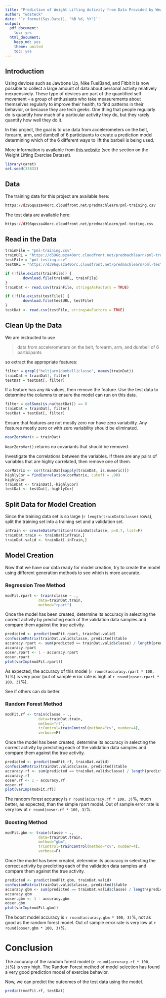 ```yaml
---
title: "Prediction of Weight Lifting Activity from Data Provided by Wearable Accelerometers"
author: "wdsteck"
date: '`r format(Sys.Date(), "%B %d, %Y")`'
output:
  pdf_document:
    toc: yes
  html_document:
    keep_md: yes
    theme: united
    toc: yes
---
```


## Introduction

Using devices such as Jawbone Up, Nike FuelBand, and Fitbit it is now possible to collect a large amount of data about personal activity relatively inexpensively. These type of devices are part of the quantified self movement – a group of enthusiasts who take measurements about themselves regularly to improve their health, to find patterns in their behavior, or because they are tech geeks. One thing that people regularly do is quantify how much of a particular activity they do, but they rarely quantify how well they do it.

In this project, the goal is to use data from accelerometers on the belt, forearm, arm, and dumbell of 6 participants to create a prediction model determining which of the 6 different ways to lift the barbell is being used.

More information is available from [this website](http://groupware.les.inf.puc-rio.br/har) (see the section on the Weight Lifting Exercise Dataset).

```r
library(caret)
set.seed(33833)
```

## Data

The training data for this project are available here:
```R
https://d396qusza40orc.cloudfront.net/predmachlearn/pml-training.csv
```

The test data are available here:
```R
https://d396qusza40orc.cloudfront.net/predmachlearn/pml-testing.csv
```

## Read in the Data

```R

trainFile = "pml-training.csv"
trainURL = "https://d396qusza40orc.cloudfront.net/predmachlearn/pml-training.csv"
testFile = "pml-testing.csv"
testURL = "https://d396qusza40orc.cloudfront.net/predmachlearn/pml-testing.csv"

if (!file.exists(trainFile)) {
        download.file(trainURL, trainFile)
}
trainDat <- read.csv(trainFile, stringsAsFactors = TRUE)

if (!file.exists(testFile)) {
        download.file(testURL, testFile)
}
testDat <- read.csv(testFile, stringsAsFactors = TRUE)

```

## Clean Up the Data

We are instructed to use

> data from accelerometers on the belt, forearm, arm, and dumbell of 6 participants

so extract the appropriate features:

```r
filter = grepl("belt|arm|dumbell|classe", names(trainDat))
trainDat = trainDat[, filter]
testDat = testDat[, filter]
```

If a feature has any `NA` values, then remove the feature. Use the test data to
determine the columns to ensure the model can run on this data.

```r
filter = colSums(is.na(testDat)) == 0
trainDat = trainDat[, filter]
testDat = testDat[, filter]
```

Ensure that features are not mostly zero nor have zero variability. Any
features mostly zero or with zero variability should be eliminated.
```r
nearZeroVar(x = trainDat)
```
`NearZeroVar()` returns no covariants that should be removed.

Investigate the correlations between the variables. If there are any
pairs of variables that are highly correlated, then remove one of them.

```r
corMatrix <- cor(trainDat[sapply(trainDat, is.numeric)])
highlyCor = findCorrelation(corMatrix, cutoff = .90)
highlyCor
trainDat <- trainDat[,-highlyCor]
testDat <- testDat[,-highlyCor]
```

## Split Data for Model Creation

Since the training data set is so large (`r length(trainDat$classe)` rows), split
the training set into a training set and a validation set.

```r
inTrain <- createDataPartition(trainDat$classe, p=0.7, list=F)
trainDat.train <- trainDat[inTrain,]
trainDat.valid <- trainDat[-inTrain,]
```

## Model Creation

Now that we have our data ready for model creation, try to create the model
using different generation methods to see which is more accurate.

### Regression Tree Method

```r
modFit.rpart <- train(classe ~ ., 
               data=trainDat.train,
               method="rpart")
```

Once the model has been created, determine its accuracy in selecting
the correct activity by predicting each of the validation data samples
and compare them against the true activity.

```r
predicted <- predict(modFit.rpart, trainDat.valid)
confusionMatrix(trainDat.valid$classe, predicted)$table
accuracy.rpart <- sum(predicted == trainDat.valid$classe) / length(predicted)
accuracy.rpart
ooser.rpart <- 1 - accuracy.rpart
ooser.rpart
plot(varImp(modFit.rpart))
```

As expected, the accuracy of this model (`r round(accuracy.rpart * 100, 3)`%) is very poor (out of sample error rate is high at `r round(ooser.rpart * 100, 3)`%).

See if others can do better.

### Random Forest Method

```r
modFit.rf <- train(classe ~ ., 
               data=trainDat.train,
               method="rf",
               trControl=trainControl(method="cv", number=4),
               verbose=F)
```

Once the model has been created, determine its accuracy in selecting
the correct activity by predicting each of the validation data samples
and compare them against the true activity.

```r
predicted <- predict(modFit.rf, trainDat.valid)
confusionMatrix(trainDat.valid$classe, predicted)$table
accuracy.rf <- sum(predicted == trainDat.valid$classe) / length(predicted)
accuracy.rf
ooser.rf <- 1 - accuracy.rf
ooser.rf
plot(varImp(modFit.rf))
```

The random forest accuracy is `r round(accuracy.rf * 100, 3)`%, much better,
as expected, than the simple rpart model. Out of sample error rate is very low at
`r round(ooser.rf * 100, 3)`%.

### Boosting Method

```r
modFit.gbm <- train(classe ~ ., 
               data=trainDat.train,
               method="gbm",
               trControl=trainControl(method="cv", number=4),
               verbose=F)
```

Once the model has been created, determine its accuracy in selecting
the correct activity by predicting each of the validation data samples
and compare them against the true activity.

```r
predicted <- predict(modFit.gbm, trainDat.valid)
confusionMatrix(trainDat.valid$classe, predicted)$table
accuracy.gbm <- sum(predicted == trainDat.valid$classe) / length(predicted)
accuracy.gbm
ooser.gbm <- 1 - accuracy.gbm
ooser.gbm
plot(varImp(modFit.gbm))
```

The boost model accuracy is `r round(accuracy.gbm * 100, 3)`%, not as good as
the random forest model. Out of sample error rate is very low at
`r round(ooser.gbm * 100, 3)`%.

# Conclusion

The accuracy of the random forest model (`r round(accuracy.rf * 100, 3)`%) is
very high. The Random Forest method of model selection has found
a very good prediction model of exercise behavior.

Now, we can predict the outcomes of the test data using the model.

```r
predict(modFit.rf, testDat)
```


